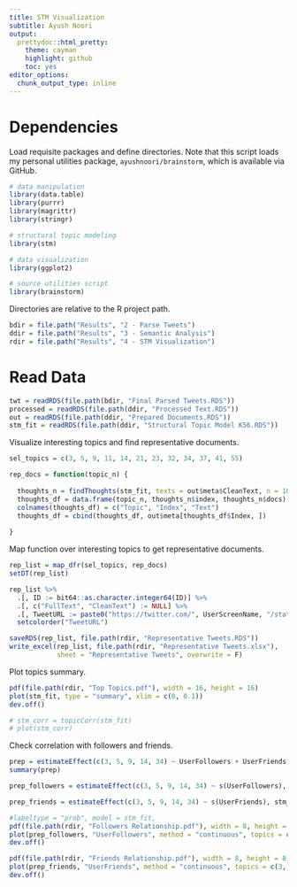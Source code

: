```yaml
---
title: STM Visualization
subtitle: Ayush Noori
output:
  prettydoc::html_pretty:
    theme: cayman
    highlight: github
    toc: yes
editor_options: 
  chunk_output_type: inline
---
```


# Dependencies

Load requisite packages and define directories. Note that this script loads my personal utilities package, `ayushnoori/brainstorm`, which is available via GitHub.

```r

# data manipulation
library(data.table)
library(purrr)
library(magrittr)
library(stringr)

# structural topic modeling
library(stm)

# data visualization
library(ggplot2)

# source utilities script
library(brainstorm)

```

Directories are relative to the R project path.

```r

bdir = file.path("Results", "2 - Parse Tweets")
ddir = file.path("Results", "3 - Semantic Analysis")
rdir = file.path("Results", "4 - STM Visualization")

```

# Read Data

```r

twt = readRDS(file.path(bdir, "Final Parsed Tweets.RDS"))
processed = readRDS(file.path(ddir, "Processed Text.RDS"))
out = readRDS(file.path(ddir, "Prepared Documents.RDS"))
stm_fit = readRDS(file.path(ddir, "Structural Topic Model K56.RDS"))

```

Visualize interesting topics and find representative documents.

```r

sel_topics = c(3, 5, 9, 11, 14, 21, 23, 32, 34, 37, 41, 55)

rep_docs = function(topic_n) {
  
  thoughts_n = findThoughts(stm_fit, texts = out$meta$CleanText, n = 100, topics = topic_n)
  thoughts_df = data.frame(topic_n, thoughts_n$index, thoughts_n$docs)
  colnames(thoughts_df) = c("Topic", "Index", "Text")
  thoughts_df = cbind(thoughts_df, out$meta[thoughts_df$Index, ])
  
}

```

Map function over interesting topics to get representative documents.

```r

rep_list = map_dfr(sel_topics, rep_docs)
setDT(rep_list)

rep_list %>%
  .[, ID := bit64::as.character.integer64(ID)] %>%
  .[, c("FullText", "CleanText") := NULL] %>%
  .[, TweetURL := paste0("https://twitter.com/", UserScreenName, "/status/", ID)] %>%
  setcolorder("TweetURL")

saveRDS(rep_list, file.path(rdir, "Representative Tweets.RDS"))
write_excel(rep_list, file.path(rdir, "Representative Tweets.xlsx"),
            sheet = "Representative Tweets", overwrite = F)

```

Plot topics summary.

```r

pdf(file.path(rdir, "Top Topics.pdf"), width = 16, height = 16)
plot(stm_fit, type = "summary", xlim = c(0, 0.1))
dev.off()

# stm_corr = topicCorr(stm_fit)
# plot(stm_corr)

```

Check correlation with followers and friends.

```r

prep = estimateEffect(c(3, 5, 9, 14, 34) ~ UserFollowers + UserFriends, stm_fit, meta = out$meta, uncertainty = "None")
summary(prep)

prep_followers = estimateEffect(c(3, 5, 9, 14, 34) ~ s(UserFollowers), stm_fit, meta = out$meta, uncertainty = "None")

prep_friends = estimateEffect(c(3, 5, 9, 14, 34) ~ s(UserFriends), stm_fit, meta = out$meta, uncertainty = "None")

#labeltype = "prob", model = stm_fit, 
pdf(file.path(rdir, "Followers Relationship.pdf"), width = 8, height = 8)
plot(prep_followers, "UserFollowers", method = "continuous", topics = c(3, 5, 9, 14, 34), xlab = "Followers", ci.level = NA, ylim = c(-0.07, 0.1), xlim = c(1e07/2, 6e07), linecol = c("#70A2FF", "#E07A5F", "#3D405B", "#67A286", "#EEBC6D"))
dev.off()

pdf(file.path(rdir, "Friends Relationship.pdf"), width = 8, height = 8)
plot(prep_friends, "UserFriends", method = "continuous", topics = c(3, 5, 9, 14, 34), xlab = "Friends", ci.level = NA, ylim = c(-0.2, 0.2), xlim = c(100000, 1900000), linecol = c("#70A2FF", "#E07A5F", "#3D405B", "#67A286", "#EEBC6D"))
dev.off()

```